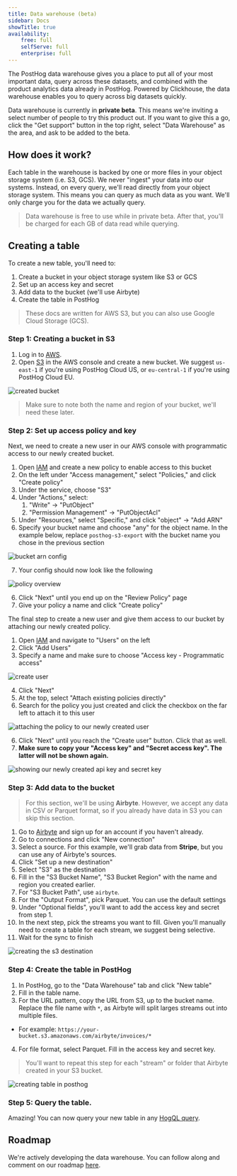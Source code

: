 ```yaml
---
title: Data warehouse (beta)
sidebar: Docs
showTitle: true
availability:
    free: full
    selfServe: full
    enterprise: full
---
```


The PostHog data warehouse gives you a place to put all of your most important data, query across these datasets, and combined with the product analytics data already in PostHog. Powered by Clickhouse, the data warehouse enables you to query across big datasets quickly. 

Data warehouse is currently in **private beta**. This means we're inviting a select number of people to try this product out. If you want to give this a go, click the "Get support" button in the top right, select "Data Warehouse" as the area, and ask to be added to the beta.

## How does it work?

Each table in the warehouse is backed by one or more files in your object storage system (i.e. S3, GCS). We never "ingest" your data into our systems. Instead, on every query, we'll read directly from your object storage system. This means you can query as much data as you want. We'll only charge you for the data we actually query.

> Data warehouse is free to use while in private beta. After that, you'll be charged for each GB of data read while querying.

## Creating a table

To create a new table, you'll need to:
1. Create a bucket in your object storage system like S3 or GCS
2. Set up an access key and secret
3. Add data to the bucket (we'll use Airbyte)
4. Create the table in PostHog

> These docs are written for AWS S3, but you can also use Google Cloud Storage (GCS).

### Step 1: Creating a bucket in S3

1. Log in to [AWS](https://console.aws.amazon.com/).
2. Open [S3](https://s3.console.aws.amazon.com/) in the AWS console and create a new bucket. We suggest `us-east-1` if you're using PostHog Cloud US, or `eu-central-1` if you're using PostHog Cloud EU.

![created bucket](../../images/docs/apps/s3-export/bucket.png)

> Make sure to note both the name and region of your bucket, we'll need these later.

### Step 2: Set up access policy and key

Next, we need to create a new user in our AWS console with programmatic access to our newly created bucket.

1. Open [IAM](https://console.aws.amazon.com/iam/home) and create a new policy to enable access to this bucket
2. On the left under "Access management," select "Policies," and click "Create policy"
3. Under the service, choose "S3"
4. Under "Actions," select:
    1. "Write" -> "PutObject"
    2. "Permission Management" -> "PutObjectAcl"
5. Under "Resources," select "Specific," and click "object" -> "Add ARN"
6. Specify your bucket name and choose "any" for the object name. In the example below, replace `posthog-s3-export` with the bucket name you chose in the previous section

![bucket arn config](../../images/docs/apps/s3-export/bucket-arn.png)

7. Your config should now look like the following

![policy overview](../../images/docs/apps/s3-export/policy-config.png)

6. Click "Next" until you end up on the "Review Policy" page
7. Give your policy a name and click "Create policy"

The final step to create a new user and give them access to our bucket by attaching our newly created policy.

1. Open [IAM](https://console.aws.amazon.com/iam/home) and navigate to "Users" on the left
2. Click "Add Users"
3. Specify a name and make sure to choose "Access key - Programmatic access"

![create user](../../images/docs/apps/s3-export/create-user.png)

4. Click "Next"
5. At the top, select "Attach existing policies directly"
6. Search for the policy you just created and click the checkbox on the far left to attach it to this user

![attaching the policy to our newly created user](../../images/docs/apps/s3-export/attach-policy.png)

6. Click "Next" until you reach the "Create user" button. Click that as well.
7. **Make sure to copy your "Access key" and "Secret access key". The latter will not be shown again.**

![showing our newly created api key and secret key](../../images/docs/apps/s3-export/access-keys.png)

### Step 3: Add data to the bucket

> For this section, we'll be using **Airbyte**. However, we accept any data in CSV or Parquet format, so if you already have data in S3 you can skip this section.

1. Go to [Airbyte](https://airbyte.com) and sign up for an account if you haven't already.
2. Go to connections and click "New connection"
3. Select a source. For this example, we'll grab data from **Stripe**, but you can use any of Airbyte's sources.
4. Click "Set up a new destination"
5. Select "S3" as the destination
6. Fill in the "S3 Bucket Name", "S3 Bucket Region" with the name and region you created earlier.
7. For "S3 Bucket Path", use `airbyte`.
8. For the "Output Format", pick Parquet. You can use the default settings
9. Under "Optional fields", you'll want to add the access key and secret from step 1.
10. In the next step, pick the streams you want to fill. Given you'll manually need to create a table for each stream, we suggest being selective.
11. Wait for the sync to finish

![creating the s3 destination](../../images/features/data-warehouse/airbyte-destination.png)

### Step 4: Create the table in PostHog

1. In PostHog, go to the "Data Warehouse" tab and click "New table"
2. Fill in the table name.
3. For the URL pattern, copy the URL from S3, up to the bucket name. Replace the file name with `*`, as Airbyte will split larges streams out into multiple files.
  - For example: `https://your-bucket.s3.amazonaws.com/airbyte/invoices/*`
4. For file format, select Parquet. Fill in the access key and secret key.

> You'll want to repeat this step for each "stream" or folder that Airbyte created in your S3 bucket.

![creating table in posthog](../../images/features/data-warehouse/create-table.png)

### Step 5: Query the table.

Amazing! You can now query your new table in any [HogQL query](/docs/product-analytics/hogql).

## Roadmap

We're actively developing the data warehouse. You can follow along and comment on our roadmap [here](https://github.com/orgs/PostHog/projects/84/views/6).
